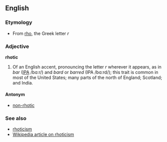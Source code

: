 ==English==
===Etymology===
*From [[rho]], the Greek letter ''r''

===Adjective===
'''rhotic'''

#Of an English accent, pronouncing the letter ''r'' wherever it appears, as in ''bar'' ([[w:IPA|IPA]] /bɑːr/) and ''bard'' or ''barred'' (IPA /bɑːrd/); this trait is common in most of the United States; many parts of the north of England; Scotland; and India.

====Antonym====
*[[non-rhotic]]

===See also===
*[[rhoticism]]
*[[en:Rhotic|Wikipedia article on rhoticism]]